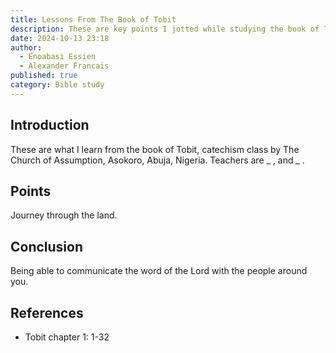 ```yaml
---
title: Lessons From The Book of Tobit
description: These are key points I jotted while studying the book of Tobit for catechism class.
date: 2024-10-13 23:18
author: 
  - Enoabasi Essien
  - Alexander Francais
published: true
category: Bible study
---
```


## Introduction

These are what I learn from the book of Tobit, catechism class by The Church of Assumption, Asokoro, Abuja, Nigeria. Teachers are _ , and _ .

## Points

Journey through the land.

## Conclusion

Being able to communicate the word of the Lord with the people around you.

## References

- Tobit chapter 1: 1-32
